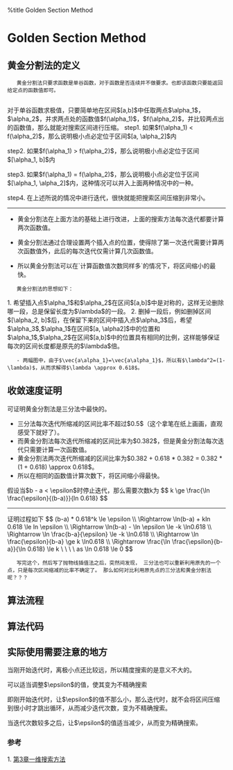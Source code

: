%title Golden Section Method
= Golden Section Method =

== 黄金分割法的定义 ==
    黄金分割法只要求函数是单谷函数，对于函数是否连续并不做要求。也即该函数只要能返回给定点的函数值即可。
	
对于单谷函数求极值，只要简单地在区间$[a,b]$中任取两点$\alpha_1$，$\alpha_2$，并求两点处的函数值$f(\alpha_1)$，$f(\alpha_2)$，并比较两点出的函数值，那么就能对搜索区间进行压缩。
step1. 如果$f(\alpha_1) < f(\alpha_2)$，那么说明极小点必定位于区间$[a, \alpha_2]$内
	
[[local:./resources/三分法1.png|{{local:./resources/三分法1.png|函数图像}}]]

	
step2. 如果$f(\alpha_1) > f(\alpha_2)$，那么说明极小点必定位于区间$[\alpha_1, b]$内
	
[[local:./resources/三分法2.png|{{local:./resources/三分法2.png|函数图像}}]]

step3. 如果$f(\alpha_1) = f(\alpha_2)$，那么说明极小点必定位于区间$[\alpha_1, \alpha_2]$内，这种情况可以并入上面两种情况中的一种。

[[local:./resources/三分法3.png|{{local:./resources/三分法3.png|函数图像}}]]

step4. 在上述所说的情况中进行迭代，很快就能把搜索区间压缩到非常小。

----
* 黄金分割法在上面方法的基础上进行改进，上面的搜索方法每次迭代都要计算两次函数值。

* 黄金分割法通过合理设置两个插入点的位置，使得除了第一次迭代需要计算两次函数值外，此后的每次迭代仅需计算几次函数值。

* 所以黄金分割法可以在`计算函数值次数同样多`的情况下，将区间缩小的最快。


    黄金分割法的思想如下：
1. 希望插入点$\alpha_1$和$\alpha_2$在区间$[a,b]$中是对称的，这样无论删除哪一段，总是保留长度为$\lambda$的一段。
2. 删掉一段后，例如删掉区间$[\alpha_2, b]$后，在保留下来的区间中插入点$\alpha_3$后，希望$\alpha_3$,$\alpha_1$在区间$[a, \alpha2]$中的位置和$\alpha_1$,$\alpha_2$在区间$[a,b]$中的位置具有相同的比例，这样能够保证每次的区间长度都是原先的$\lambda$倍。
	- 两幅图中，由于$\vec{a\alpha_1}=\vec{a\alpha_1}$，所以有$\lambda^2=(1-\lambda)$，从而求解得$\lambda \approx 0.618$。
[[local:./resources/黄金分割法.png|{{local:./resources/黄金分割法.png|函数图像}}]]


== 收敛速度证明 ==
可证明黄金分割法是三分法中最快的。
* 三分法每次迭代所缩减的区间比率不超过$0.5$（这个拿笔在纸上画画，直观感受下就好了）。
* 而黄金分割法每次迭代所缩减的区间比率为$0.382$，但是黄金分割法每次迭代只需要计算一次函数值。
* 黄金分割法两次迭代所缩减的区间比率为$0.382 + 0.618 * 0.382 = 0.382 * (1 + 0.618) \approx 0.618$。
* 所以在相同的函数值计算次数下，将区间缩小得最快。


假设当$b - a < \epsilon$时停止迭代，那么需要次数k为
$$
k \ge  \frac{\ln \frac{\epsilon}{(b-a)}}{ln 0.618}
$$
----
证明过程如下
$$
(b-a) * 0.618^k \le \epsilon \\
\Rightarrow \ln(b-a) + kln 0.618 \le ln \epsilon \\
\Rightarrow \ln(b-a) - \ln \epsilon \le -k \ln0.618 \\
\Rightarrow \ln \frac{b-a}{\epsilon} \le -k \ln0.618 \\
\Rightarrow \ln \frac{\epsilon}{b-a} \ge k \ln0.618 \\
\Rightarrow \frac{\ln \frac{\epsilon}{b-a}}{\ln 0.618} \le k  \ \ \ \ as \ln 0.618 \le 0
$$


    写完这个，然后写了抛物线插值法之后，突然间发现， 三分法也可以重新利用原先的一个点，只是每次区间缩减的比率不确定了。 那么如何对比利用原先点的三分法和黄金分割法呢？？？

== 算法流程 ==

[[local:./resources/黄金分割法流程图.png|{{local:./resources/黄金分割法流程图.png|函数图像}}]]
== 算法代码 ==
{{{cpp
int dcmp(double x, double y, double eps)
{
	if (fabs(x - y) < eps)
		return -1;
	else
		return 1;
}
double golden_section(double (*f)(double), double l, double r, double eps)
{
	double golden_num = (sqrt(5) - 1) / 2.0;
	double t1 = l + (1 - golden_num) * (r - l);
	double t2 = l + (r - t1);
	double val1 = f(t1);
	double val2 = f(t2);
	int i = 0;
	while(dcmp(l, r, eps) == 1)
	{
		if(val1 < val2)
		{
			//[l, t2]
			r = t2;
			t2 = t1;
			val2 = val1;
			t1 = l + (r - t2);
			val1 = f(t1);
		}
		else
		{
			//[t1, r]
			l = t1;
			t1 = t2;
			val1 = val2;
			t2 = l + (r - t1);
			val2 = f(t2);
		}
		i+=1;
	}
	return (l + r) / 2;
}
}}}

== 实际使用需要注意的地方 ==
当刚开始迭代时，离极小点还比较远，所以精度搜索的是意义不大的。

可以适当调整$\epsilon$的值，使其变为不精确搜索

即刚开始迭代时，让$\epsilon$的值不那么小，那么迭代时，就不会将区间压缩到很小时才跳出循环，从而减少迭代次数，变为不精确搜索。

当迭代次数较多之后，让$\epsilon$的值适当减少，从而变为精确搜索。

=== 参考 ===
1. [[https://wenku.baidu.com/view/071f8a807c1cfad6185fa768.html|第3章一维搜索方法]]
